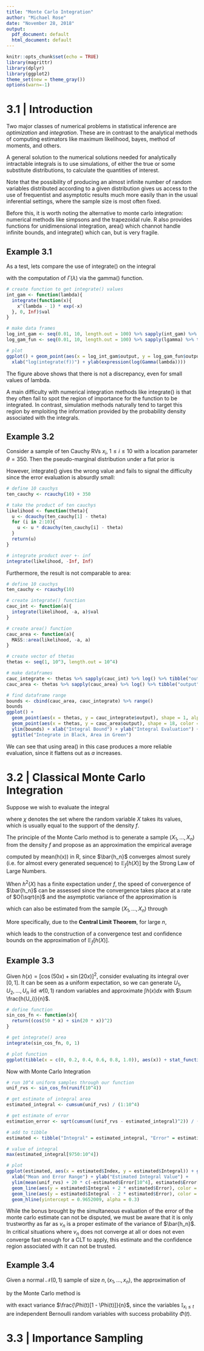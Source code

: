 ```yaml
---
title: "Monte Carlo Integration"
author: "Michael Rose"
date: "November 28, 2018"
output:
  pdf_document: default
  html_document: default
---
```


```r
knitr::opts_chunk$set(echo = TRUE)
library(magrittr)
library(dplyr)
library(ggplot2)
theme_set(new = theme_gray())
options(warn=-1)
```

# 3.1 | Introduction

Two major classes of numerical problems in statistical inference are _optimization_ and _integration_. These are in contrast to the analytical methods of computing estimators like maximum likelihood, bayes, method of moments, and others. 

A general solution to the numerical solutions needed for analytically intractable integrals is to use simulations, of either the true or some substitute distributions, to calculate the quantities of interest. 

Note that the possibility of producing an almost infinite number of random variables distributed according to a given distribution gives us access to the use of frequentist and asymptotic results much more easily than in the usual inferential settings, where the sample size is most often fixed. 

Before this, it is worth noting the alternative to monte carlo integration: numerical methods like simpsons and the trapezoidal rule. R also provides functions for unidimensional integration, area() which channot handle infinite bounds, and integrate() which can, but is very fragile.

## Example 3.1

As a test, lets compare the use of integrate() on the integral

\begin{center}
  $\int_0^{\infty} x^{\lambda - 1} \exp(-x) dx$
\end{center} 

with the computation of $\Gamma(\lambda)$ via the gamma() function. 

```r
# create function to get integrate() values 
int_gam <- function(lambda){
  integrate(function(x){
    x^(lambda - 1) * exp(-x)
  }, 0, Inf)$val
}

# make data frames 
log_int_gam <- seq(0.01, 10, length.out = 100) %>% sapply(int_gam) %>% log() %>% tibble("output" = .)
log_gam_fun <- seq(0.01, 10, length.out = 100) %>% sapply(lgamma) %>% tibble("output" = .)

# plot 
ggplot() + geom_point(aes(x = log_int_gam$output, y = log_gam_fun$output)) + coord_fixed() + 
  xlab("log(integrate(f))") + ylab(expression(log(Gamma(lambda))))

```

The figure above shows that there is not a discrepancy, even for small values of lambda. 

A main difficulty with numerical integration methods like integrate() is that they often fail to spot the region of importance for the function to be integrated. In contrast, simulation methods naturally tend to target this region by emploiting the information provided by the probability density associated with the integrals. 

## Example 3.2 
 Consider a sample of ten Cauchy RVs $x_i$, $1 \leq i \leq 10$ with a location parameter $\theta = 350$. Then the pseudo-marginal distribution under a flat prior is 
 
 \begin{center}
  $m(x) = \int_{-\infty}^{\infty} \prod\limits_{i = 1}^{10} \frac{1}{\pi}\frac{1}{1 + (x_i - \theta)^2} d\theta$.
 \end{center}
 
However, integrate() gives the wrong value and fails to signal the difficulty since the error evaluation is absurdly small: 
 
```r
# define 10 cauchys
ten_cauchy <- rcauchy(10) + 350

# take the product of ten cauchys 
likelihood <- function(theta){
  u <- dcauchy(ten_cauchy[1] - theta)
  for (i in 2:10){
    u <- u * dcauchy(ten_cauchy[i] - theta)
  }
  return(u)
}

# integrate product over +- inf
integrate(likelihood, -Inf, Inf)
```
 
Furthermore, the result is not comparable to area: 

```r
# define 10 cauchys
ten_cauchy <- rcauchy(10)

# create integrate() function
cauc_int <- function(a){
  integrate(likelihood, -a, a)$val
}

# create area() function
cauc_area <- function(a){
  MASS::area(likelihood, -a, a)
}

# create vector of thetas
thetas <- seq(1, 10^3, length.out = 10^4)

# make dataframes 
cauc_integrate <- thetas %>% sapply(cauc_int) %>% log() %>% tibble("output" = .)
cauc_area <- thetas %>% sapply(cauc_area) %>% log() %>% tibble("output" = .)

# find dataframe range 
bounds <- cbind(cauc_area, cauc_integrate) %>% range()
bounds
ggplot() + 
  geom_point(aes(x = thetas, y = cauc_integrate$output), shape = 1, alpha = 0.2) + 
  geom_point(aes(x = thetas, y = cauc_area$output), shape = 18, color = 'green', alpha = 0.2) + 
  ylim(bounds) + xlab("Integral Bound") + ylab("Integral Evaluation") + 
  ggtitle("Integrate in Black, Area in Green")
```

We can see that using area() in this case produces a more reliable evaluation, since it flattens out as $a$ increases. 

# 3.2 | Classical Monte Carlo Integration

Suppose we wish to evaluate the integral 

\begin{center}
  $\mathbb{E}_f [h(X)] = \int_\chi h(x) f(x) dx$
\end{center}

where $\chi$ denotes the set where the random variable $X$ takes its values, which is usually equal to the support of the density $f$. 

The principle of the Monte Carlo method is to generate a sample $(X_1, ..., X_n)$ from the density $f$ and propose as an approximation the empirical average 

\begin{center}
  $\bar{h_n} = \frac{1}{n} \sum\limits_{j=1}^n h(x_j)$
\end{center}

computed by mean(h(x)) in R, since $\bar{h_n}$ converges almost surely (i.e. for almost every generated sequence) to $\mathbb{E}_f [h(X)]$ by the Strong Law of Large Numbers. 

When $h^2(X)$ has a finite expectation under $f$, the speed of convergence of $\bar{h_n}$ can be assessed since the convergence takes place at a rate of $O(\sqrt{n}$ and the asymptotic variance of the approximation is 

\begin{center}
  $\mathrm{var}(\bar{h_n}) = \frac{1}{n}\int_{\chi} (h(x) - \mathbb{E}_f [h(X)])^2 f(x) dx$
\end{center}

which can also be estimated from the sample $(X_1, ..., X_n)$ through 

\begin{center}
  $v_n = \frac{1}{n^2}\sum\limits_{j=1}^n [h(x_{j}) - \bar{h_n}]^2$
\end{center}

More specifically, due to the **Central Limit Theorem**, for large $n$, 

\begin{center}
  $\frac{\bar{h_n} - \mathbb{E}_f [h(X)]}{\sqrt{v_n}} \sim \mathcal{N}(0, 1)$
\end{center}

which leads to the construction of a convergence test and confidence bounds on the approximation of $\mathbb{E}_f [h(X)]$.

## Example 3.3 

Given $h(x) = [\cos(50x) + \sin(20x)]^2$, consider evaluating its integral over $[0, 1]$. It can be seen as a uniform expectation, so we can generate $U_1, U_2, ..., U_n$ iid $\mathcal{U}(0, 1)$ random variables and approximate $\int h(x) dx$ with $\sum \frac{h(U_i)}{n}$. 

```r
# define function 
sin_cos_fn <- function(x){
  return((cos(50 * x) + sin(20 * x))^2)
}

# get integrate() area 
integrate(sin_cos_fn, 0, 1)

# plot function
ggplot(tibble(x = c(0, 0.2, 0.4, 0.6, 0.8, 1.0)), aes(x)) + stat_function(fun = sin_cos_fn)
```

Now with Monte Carlo Integration


```r
# run 10^4 uniform samples through our function 
unif_rvs <- sin_cos_fn(runif(10^4))

# get estimate of integral area 
estimated_integral <- cumsum(unif_rvs) / (1:10^4)

# get estimate of error 
estimation_error <- sqrt(cumsum((unif_rvs - estimated_integral)^2)) / (1:10^4)

# add to tibble
estimated <- tibble("Integral" = estimated_integral, "Error" = estimation_error) %>% mutate("Index" = row_number()) %>% select("Index", "Integral", "Error")

# value of integral 
max(estimated_integral[9750:10^4])

# plot
ggplot(estimated, aes(x = estimated$Index, y = estimated$Integral)) + geom_line() +
  xlab("Mean and Error Range") + ylab("Estimated Integral Value") +
  ylim(mean(unif_rvs) + 20 * c(-estimated$Error[10^4], estimated$Error[10^4])) +
  geom_line(aes(y = estimated$Integral + 2 * estimated$Error), color = "green") + 
  geom_line(aes(y = estimated$Integral - 2 * estimated$Error), color = "green") + 
  geom_hline(yintercept = 0.9652009, alpha = 0.3)
```

While the bonus brought by the simultaneous evaluation of the error of the monte carlo estimate can not be disputed, we must be aware that it is only trustworthy as far as $v_n$ is a proper estimate of the variance of $\bar{h_n}$. In critical situations where $v_n$ does not converge at all or does not even converge fast enough for a CLT to apply, this estimate and the confidence region associated with it can not be trusted. 

## Example 3.4

Given a normal $\mathcal{N}(0, 1)$ sample of size $n, (x_1, ..., x_n)$, the approximation of 

\begin{center}
  $\Phi(t) = \int_{- \infty}^t \frac{1}{\sqrt{2\pi}} e^{- \frac{y^2}{2}} dy$
\end{center}

by the Monte Carlo method is 

\begin{center}
  $\hat{\Phi}(t) = \frac{1}{n} \sum\limits_{i = 1}^n \mathbb{I}_{x_i \leq t}$
\end{center}

with exact variance $\frac{\Phi(t)[1 - \Phi(t)]}{n}$, since the variables $\mathbb{I}_{x_i \leq t}$ are independent Bernoulli random variables with success probability $\Phi(t)$. 

# 3.3 | Importance Sampling 
